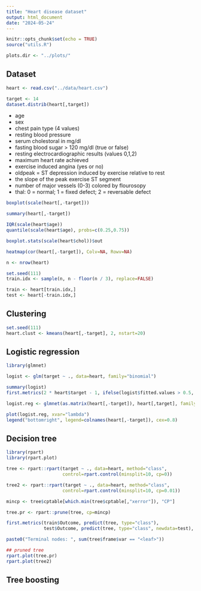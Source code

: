 ```yaml
---
title: "Heart disease dataset"
output: html_document
date: "2024-05-24"
---
```


```r
knitr::opts_chunk$set(echo = TRUE)
source("utils.R")

plots.dir <- "../plots/"
```


## Dataset

```r
heart <- read.csv("../data/heart.csv")

target <- 14
dataset.distrib(heart[,target])
```

- age
- sex
- chest pain type (4 values)
- resting blood pressure
- serum cholestoral in mg/dl
- fasting blood sugar > 120 mg/dl (true or false)
- resting electrocardiographic results (values 0,1,2)
- maximum heart rate achieved
- exercise induced angina (yes or no)
- oldpeak = ST depression induced by exercise relative to rest
- the slope of the peak exercise ST segment
- number of major vessels (0-3) colored by flourosopy
- thal: 0 = normal; 1 = fixed defect; 2 = reversable defect

```r
boxplot(scale(heart[,-target]))

summary(heart[,-target])
```

```r
IQR(scale(heart$age))
quantile(scale(heart$age), probs=c(0.25,0.75))
```

```r
boxplot.stats(scale(heart$chol))$out
```

```r
heatmap(cor(heart[,-target]), Colv=NA, Rowv=NA)
```


```r
n <- nrow(heart)

set.seed(111)
train.idx <- sample(n, n - floor(n / 3), replace=FALSE)

train <- heart[train.idx,]
test <- heart[-train.idx,]
```



## Clustering

```r
set.seed(111)
heart.clust <- kmeans(heart[,-target], 2, nstart=20)
```



## Logistic regression

```r
library(glmnet)
```

```r
logist <- glm(target ~ ., data=heart, family="binomial")

summary(logist)
first.metrics(2 * heart$target - 1, ifelse(logist$fitted.values > 0.5, 1, -1))
```

```r
logist.reg <- glmnet(as.matrix(heart[,-target]), heart[,target], family="binomial", alpha=0)
```

```r
plot(logist.reg, xvar="lambda")
legend("bottomright", legend=colnames(heart[,-target]), cex=0.8)
```


## Decision tree

```r
library(rpart)
library(rpart.plot)
```

```r
tree <- rpart::rpart(target ~ ., data=heart, method="class",
                     control=rpart.control(minsplit=10, cp=0))

tree2 <- rpart::rpart(target ~ ., data=heart, method="class",
                     control=rpart.control(minsplit=10, cp=0.01))

mincp <- tree$cptable[which.min(tree$cptable[,"xerror"]), "CP"]

tree.pr <- rpart::prune(tree, cp=mincp)
```

```r
first.metrics(train$Outcome, predict(tree, type="class"),
              test$Outcome, predict(tree, type="class", newdata=test), FALSE)

paste0("Terminal nodes: ", sum(tree$frame$var == "<leaf>"))
```

```r
## pruned tree
rpart.plot(tree.pr)
rpart.plot(tree2)
```




## Tree boosting
















